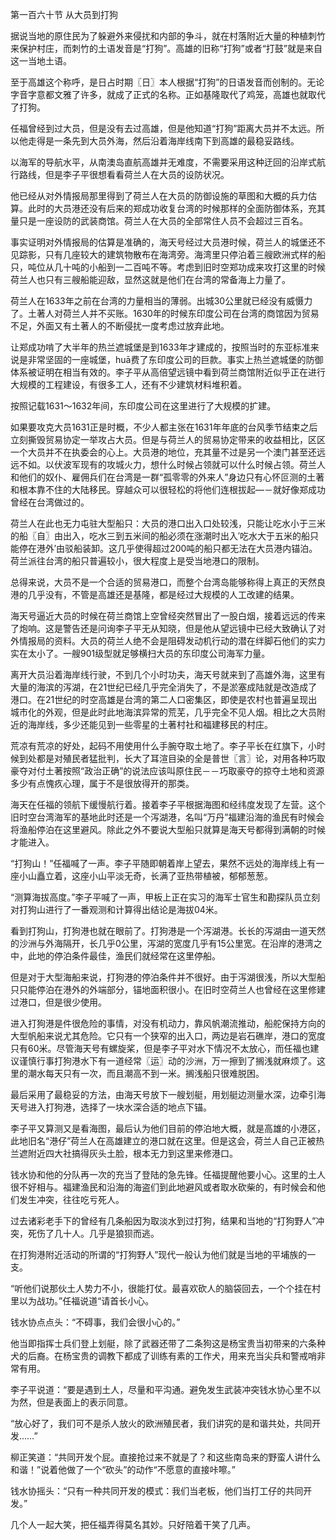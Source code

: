 

第一百六十节 从大员到打狗

据说当地的原住民为了躲避外来侵扰和内部的争斗，就在村落附近大量的种植刺竹来保护村庄，而刺竹的土语发音是“打狗”。高雄的旧称“打狗”或者“打鼓”就是来自这一当地土语。

至于高雄这个称呼，是日占时期〖日〗本人根据“打狗”的日语发音而创制的。无论字音字意都文雅了许多，就成了正式的名称。正如基隆取代了鸡笼，高雄也就取代了打狗。

任福曾经到过大员，但是没有去过高雄，但是他知道“打狗”距离大员并不太远。所以他走得是一条先到大员外海，然后沿着海岸线南下到高雄的最稳妥路线。

以海军的导航水平，从南澳岛直航高雄并无难度，不需要采用这种迂回的沿岸式航行路线，但是李子平很想看看荷兰人在大员的设防状况。

他已经从对外情报局那里得到了荷兰人在大员的防御设施的草图和大概的兵力估算。此时的大员港还没有后来的郑成功收复台湾的时候那样的全面防御体系，充其量只是一座设防的武装商馆。荷兰人在大员的全部常住人员不会超过三百名。

事实证明对外情报局的估算是准确的，海天号经过大员港时候，荷兰人的城堡还不见踪影，只有几座较大的建筑物散布在海湾旁。海湾里只停泊着三艘欧洲式样的船只，吨位从几十吨的小船到一二百吨不等。考虑到旧时空郑功成来攻打这里的时候荷兰人也只有三艘船能迎敌，显然这就是他们在台湾的常备海上力量了。

荷兰人在1633年之前在台湾的力量相当的薄弱。出城30公里就已经没有威慑力了。土著人对荷兰人并不买账。1630年的时候东印度公司在台湾的商馆因为贸易不足，外面又有土著人的不断侵扰一度考虑过放弃此地。

让郑成功啃了大半年的热兰遮城堡是到1633年才建成的，按照当时的东亚标准来说是非常坚固的一座城堡，huā费了东印度公司的巨款。事实上热兰遮城堡的防御体系被证明在相当有效的。李子平从高倍望远镜中看到荷兰商馆附近似乎正在进行大规模的工程建设，有很多工人，还有不少建筑材料堆积着。

按照记载1631～1632年间，东印度公司在这里进行了大规模的扩建。

如果要攻克大员1631正是时概，不少人都主张在1631年年底的台风季节结束之后立刻撕毁贸易协定一举攻占大员。但是与荷兰人的贸易协定带来的收益相比，区区一个大员并不在执委会的心上。大员港的地位，充其量不过是另一个澳门甚至还远远不如。以伏波军现有的攻城火力，想什么时候占领就可以什么时候占领。荷兰人和他们的奴仆、雇佣兵们在台湾是一群“孤零零的外来人”身边只有心怀叵测的土著和根本靠不住的大陆移民。穿越众可以很轻松的将他们连根拔起—－就好像郑成功曾经在台湾做过的。

荷兰人在此也无力屯驻大型船只：大员的港口出入口处较浅，只能让吃水小于三米的船〖自〗由出入，吃水三到五米间的船必须在涨潮时出入′吃水大于五米的船只能停在港外′由驳船装卸。这几乎使得超过200吨的船只都无法在大员港内锚泊。荷兰派往台湾的船只普遍较小，很大程度上是受当地港口的限制。

总得来说，大员不是一个合适的贸易港口，而整个台湾岛能够称得上真正的天然良港的几乎没有，不管是高雄还是基隆，都是经过大规模的人工改建的结果。

海天号逼近大员的时候在荷兰商馆上空曾经突然冒出了一股白烟，接着远远的传来了炮响。这是警告还是问询李子平无从知晓，但是他从望远镜中已经大致确认了对外情报局的资料。大员的荷兰人绝不会是阻碍发动机行动的潜在绊脚石他们的实力实在太小了。一艘901级型就足够横扫大员的东印度公司海军力量。

离开大员沿着海岸线行驶，不到几个小时功夫，海天号就来到了高雄外海，这里有大量的海滨的泻湖，在21世纪已经几乎完全消失了，不是淤塞成陆就是改造成了港口。在21世纪的时空高雄是台湾的第二人口密集区，即使是农村也普遍呈现出城市化的外观，但是此时此地海滨异常的荒芜，几乎完全不见人烟。相比之大员附近的海岸线，多少还能见到一些零星的土著村社和福建移民的村庄。

荒凉有荒凉的好处，起码不用使用什么手腕夺取土地了。李子平长在红旗下，小时候到处都是对殖民者猛批判，长大了耳渲目染的全是普世〖言〗论，对用各种巧取豪夺对付土著按照“政治正确”的说法应该叫原住民－－巧取豪夺的掠夺土地和资源多少有点愧疚心理，属于不是很放得开的那类。

海天在任福的领航下缓慢航行着。接着李子平根据海图和经纬度发现了左营。这个旧时空台湾海军的基地此时还是一个泻湖港，名叫“万丹”福建沿海的渔民有时候会将渔船停泊在这里避风。除此之外不要说大型船只就算是海天号都得到满朝的时候才能进入。

“打狗山！”任福喊了一声。李子平随即朝着岸上望去，果然不远处的海岸线上有一座小山矗立着，这座小山平淡无奇，长满了亚热带植被，郁郁葱葱。

“测算海拔高度。”李子平喊了一声，甲板上正在实习的海军士官生和勘探队员立刻对打狗山进行了一番观测和计算得出结论是海拔04米。

看到打狗山，打狗港也就在眼前了。打狗港是一个泻湖港。长长的泻湖由一道天然的沙洲与外海隔开，长几乎0公里，泻湖的宽度几乎有15公里宽。在沿岸的港湾之中，此地的停泊条件最佳，渔民们就经常在这里停船。

但是对于大型海船来说，打狗港的停泊条件并不很好。由于泻湖很浅，所以大型船只只能停泊在港外的外端部分，锚地面积很小。在旧时空荷兰人也曾经在这里修建过港口，但是很少使用。

进入打狗港是件很危险的事情，对没有机动力，靠风帆潮流推动，船舵保持方向的大型帆船来说尤其危险。它只有一个狭窄的出入口，两边是岩石礁岸，港口的宽度只有60米。尽管海天号有螺旋桨，但是李子平对水下情况不太放心，而任福也建议谨慎行事打狗港水下有一道经常〖运〗动的沙洲，万一擦到了搁浅就麻烦了。这里的潮水每天只有一次，而且潮高不到一米。搁浅船只很难脱困。

最后采用了最稳妥的方法，由海天号放下一艘划艇，用划艇边测量水深，边牵引海天号进入打狗港，选择了一块水深合适的地点下锚。

李子平又算测又是看海图，最后认为他们目前的停泊地大概，就是高雄的小港区，此地旧名“港仔”荷兰人在高雄建立的港口就在这里。但是这会，荷兰人自己正被热兰遮附近四大社搞得灰头土脸，根本无力到这里来修港口。

钱水协和他的分队再一次的充当了登陆的急先锋。任福提醒他要小心。这里的土人很不好相与。福建渔民和沿海的海盗们到此地避风或者取水砍柴的，有时候会和他们发生冲突，往往吃亏死人。

过去诸彩老手下的曾经有几条船因为取淡水到过打狗，结果和当地的“打狗野人”冲突，死伤了几十人。几乎是狼狈而逃。

在打狗港附近活动的所谓的“打狗野人”现代一般认为他们就是当地的平埔族的一支。

“听他们说那伙土人势力不小，很能打仗。最喜欢砍人的脑袋回去，一个个挂在村里以为战功。”任福说道“请首长小心。

钱水协点点头：“不碍事，我们会很小心的。”

他当即指挥士兵们登上划艇，除了武器还带了二条狗这是杨宝贵当初带来的六条种犬的后裔。在杨宝贵的调教下都成了训练有素的工作犬，用来充当尖兵和警戒哨非常有用。

李子平说道：“要是遇到土人，尽量和平沟通。避免发生武装冲突钱水协心里不以为然，但是表面上的表示同意。

“放心好了，我们可不是杀人放火的欧洲殖民者，我们讲究的是和谐共处，共同开发……”

柳正笑道：“共同开发个屁。直接抢过来不就是了？和这些南岛来的野蛮人讲什么和谐！”说着他做了一个“砍头”的动作“不愿意的直接咔嚓。”

钱水协摇头：“只有一种共同开发的模式：我们当老板，他们当打工仔的共同开发。”

几个人一起大笑，把任福弄得莫名其妙。只好陪着干笑了几声。

